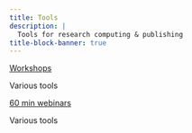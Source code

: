 ```yaml
---
title: Tools
description: |
  Tools for research computing & publishing
title-block-banner: true
---
```


:::{layout="[[5, 5], [5, 5]]"}

:::{.card .mb-3}

:::{.card-body2}

[Workshops](ws_quarto.qmd){.card-title2 .stretched-link}

[Various tools]{.text-muted}

:::

:::

:::{.card .mb-3}

:::{.card-body2}

[60 min webinars](top_wb.qmd){.card-title2 .stretched-link}

[Various tools]{.text-muted}

:::

:::

::::
